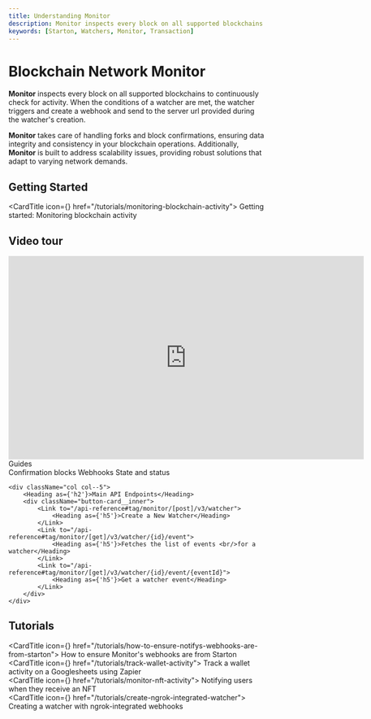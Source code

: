 ```yaml
---
title: Understanding Monitor
description: Monitor inspects every block on all supported blockchains to continuously check for activity..
keywords: [Starton, Watchers, Monitor, Transaction]
---
```



# Blockchain Network Monitor

**Monitor** inspects every block on all supported blockchains to continuously check for activity.
When the conditions of a watcher are met, the watcher triggers and create a webhook and send to the server url provided during the watcher's creation.

**Monitor** takes care of handling forks and block confirmations, ensuring data integrity and consistency in your blockchain operations. Additionally, **Monitor** is built to address scalability issues, providing robust solutions that adapt to varying network demands.

## Getting Started

<CardTitle icon={<Starton fill="primary" />} href="/tutorials/monitoring-blockchain-activity">
	Getting started: Monitoring blockchain activity
</CardTitle>

## Video tour

<iframe width="700" height="400" src="https://www.youtube.com/embed/-PEn8n9pqss?si=FrezN6AboB-4OGPj" title="YouTube video player" frameborder="0" allow="accelerometer; autoplay; clipboard-write; encrypted-media; gyroscope; picture-in-picture; web-share" allowfullscreen></iframe>


<div className="row is-multiline">
    <div className="col col--5">
        <Heading as={'h2'}>Guides</Heading>
        <div className="button-card__inner">
            <Link to="https://docs.starton.com/docs/watcher/confirmation-blocks">
                <Heading as={'h5'}>Confirmation blocks</Heading>
            </Link>
            <Link to="https://docs.starton.com/docs/watcher/webhooks">
                <Heading as={'h5'}>
                    Webhooks
                </Heading>
            </Link>
            <Link to="https://docs.starton.com/docs/watcher/watcher-states-and-status">
                <Heading as={'h5'}>State and status</Heading>
            </Link>
        </div>
    </div>

    <div className="col col--5">
        <Heading as={'h2'}>Main API Endpoints</Heading>
        <div className="button-card__inner">
            <Link to="/api-reference#tag/monitor/[post]/v3/watcher">
                <Heading as={'h5'}>Create a New Watcher</Heading>
            </Link>
            <Link to="/api-reference#tag/monitor/[get]/v3/watcher/{id}/event">
                <Heading as={'h5'}>Fetches the list of events <br/>for a watcher</Heading>
            </Link>
            <Link to="/api-reference#tag/monitor/[get]/v3/watcher/{id}/event/{eventId}">
                <Heading as={'h5'}>Get a watcher event</Heading>
            </Link>
        </div>
    </div>

</div>

## Tutorials

<CardTitle icon={<Starton fill="primary" />} href="/tutorials/how-to-ensure-notifys-webhooks-are-from-starton">
	How to ensure Monitor's webhooks are from Starton
</CardTitle>
<br />
<CardTitle icon={<Starton fill="primary" />} href="/tutorials/track-wallet-activity">
	Track a wallet activity on a Googlesheets using Zapier
</CardTitle>
<br />
<CardTitle icon={<Starton fill="primary" />} href="/tutorials/monitor-nft-activity">
	Notifying users when they receive an NFT
</CardTitle>
<br />
<CardTitle icon={<Starton fill="primary" />} href="/tutorials/create-ngrok-integrated-watcher">
Creating a watcher with ngrok-integrated webhooks
</CardTitle>
<br />
